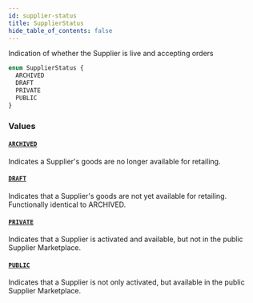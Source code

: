 ```yaml
---
id: supplier-status
title: SupplierStatus
hide_table_of_contents: false
---
```



Indication of whether the Supplier is live and accepting orders

```graphql
enum SupplierStatus {
  ARCHIVED
  DRAFT
  PRIVATE
  PUBLIC
}
```


### Values

#### [`ARCHIVED`](#)

Indicates a Supplier's goods are no longer available for retailing.


#### [`DRAFT`](#)

Indicates that a Supplier's goods are not yet available for retailing. Functionally identical to ARCHIVED.


#### [`PRIVATE`](#)

Indicates that a Supplier is activated and available, but not in the public Supplier Marketplace.


#### [`PUBLIC`](#)

Indicates that a Supplier is not only activated, but available in the public Supplier Marketplace.




